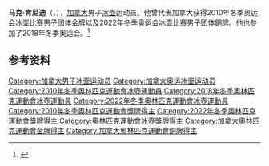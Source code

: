 {{NoteTA|G1=Sports}}
'''马克·肯尼迪'''（{{lang-en|Marc Kennedy}}，{{bd|1982年|2月5日||}}），[[加拿大|加拿大]]男子[[冰壶|冰壶]]运动员。他曾代表加拿大获得2010年冬季奥运会冰壶比赛男子团体金牌以及2022年冬季奥运会冰壶比赛男子团体銅牌。他也参加了2018年冬季奥运会。<ref>{{Cite web|title=Marc KENNEDY|url=https://www.olympic.org/marc-kennedy|accessdate=2021-04-09|work=International Olympic Committee}}</ref>

== 参考资料 ==
{{reflist}}

{{奥林匹克运动会冰壶比赛男子团体冠军}}

{{Authority control}}
{{DEFAULTSORT:Kennedy, Marc}}
[[Category:加拿大男子冰壶运动员|Category:加拿大男子冰壶运动员]]
[[Category:加拿大奥运冰壶运动员|Category:加拿大奥运冰壶运动员]]
[[Category:2010年冬季奧林匹克運動會冰壺運動員|Category:2010年冬季奧林匹克運動會冰壺運動員]]
[[Category:2018年冬季奧林匹克運動會冰壺運動員|Category:2018年冬季奧林匹克運動會冰壺運動員]]
[[Category:2022年冬季奧林匹克運動會冰壺運動員|Category:2022年冬季奧林匹克運動會冰壺運動員]]
[[Category:2010年冬季奧林匹克運動會獎牌得主|Category:2010年冬季奧林匹克運動會獎牌得主]]
[[Category:2022年冬季奧林匹克運動會獎牌得主|Category:2022年冬季奧林匹克運動會獎牌得主]]
[[Category:奧林匹克運動會冰壺獎牌得主|Category:奧林匹克運動會冰壺獎牌得主]]
[[Category:加拿大奧林匹克運動會金牌得主|Category:加拿大奧林匹克運動會金牌得主]]
[[Category:加拿大奧林匹克運動會銅牌得主|Category:加拿大奧林匹克運動會銅牌得主]]